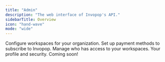 ```yaml
---
title: "Admin"
description: "The web interface of Invopop's API."
sidebarTitle: Overview
icon: "hand-wave"
mode: "wide"
---
```



<Columns cols="3">

<Card title="Workspaces" icon="sidebar" href="/guides/features/workflows">
	Configure workspaces for your organization.
</Card>

<Card title="Billing" icon="tag" href="/guides/features/workflows">
	Set up payment methods to subscribe to Invopop.
</Card>

<Card title="Members" icon="users" href="/guides/features/workflows">
	Manage who has access to your workspaces.
</Card>

<Card title="Account" icon="user" href="/guides/features/workflows">
	Your profile and security.
</Card>

<Card title="Apps" icon="browser">
	Coming soon!
</Card>

</Columns>